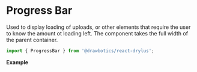 


# Progress Bar
Used to display loading of uploads, or other elements that require the user to know the amount ot loading left.
The component takes the full width of the parent container.

```jsx
import { ProgressBar } from '@drawbotics/react-drylus';
```
__Example__

<Playground component={ProgressBar}>
  <ProgressBar percentage={0.6} />
</Playground>

